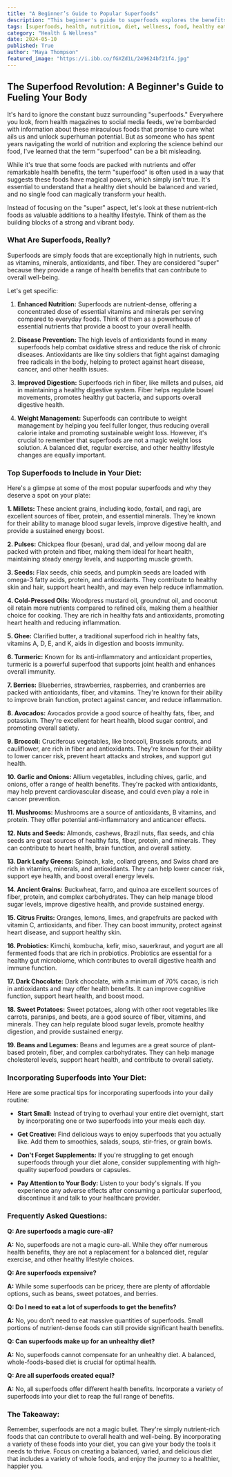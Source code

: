 ```yaml
---
title: "A Beginner’s Guide to Popular Superfoods"
description: "This beginner's guide to superfoods explores the benefits of nutrient-rich foods and provides a list of popular superfoods to include in your diet. Learn about the health benefits of millets, pulses, seeds, cold-pressed oils, ghee, turmeric, berries, and more. Discover practical tips to incorporate these superfoods into your daily routine."
tags: [superfoods, health, nutrition, diet, wellness, food, healthy eating, beginner, guide, benefits]
category: "Health & Wellness"
date: 2024-05-10
published: True
author: "Maya Thompson"
featured_image: "https://i.ibb.co/fGXZd1L/249624bf21f4.jpg"
---
```


## The Superfood Revolution: A Beginner's Guide to Fueling Your Body 

It's hard to ignore the constant buzz surrounding "superfoods."  Everywhere you look, from health magazines to social media feeds, we're bombarded with information about these miraculous foods that promise to cure what ails us and unlock superhuman potential.  But as someone who has spent years navigating the world of nutrition and exploring the science behind our food, I've learned that the term "superfood" can be a bit misleading. 

While it's true that some foods are packed with nutrients and offer remarkable health benefits, the term "superfood" is often used in a way that suggests these foods have magical powers, which simply isn't true.   It's essential to understand that a healthy diet should be balanced and varied, and no single food can magically transform your health.  

Instead of focusing on the "super" aspect, let's look at these nutrient-rich foods as valuable additions to a healthy lifestyle.  Think of them as the building blocks of a strong and vibrant body.  

### What Are Superfoods, Really?

Superfoods are simply foods that are exceptionally high in nutrients, such as vitamins, minerals, antioxidants, and fiber.  They are considered "super" because they provide a range of health benefits that can contribute to overall well-being.  

Let's get specific:

1.  **Enhanced Nutrition:**  Superfoods are nutrient-dense, offering a concentrated dose of essential vitamins and minerals per serving compared to everyday foods.  Think of them as a powerhouse of essential nutrients that provide a boost to your overall health. 

2.  **Disease Prevention:**  The high levels of antioxidants found in many superfoods help combat oxidative stress and reduce the risk of chronic diseases.  Antioxidants are like tiny soldiers that fight against damaging free radicals in the body, helping to protect against heart disease, cancer, and other health issues.

3. **Improved Digestion:**  Superfoods rich in fiber, like millets and pulses, aid in maintaining a healthy digestive system. Fiber helps regulate bowel movements, promotes healthy gut bacteria, and supports overall digestive health.

4. **Weight Management:**  Superfoods can contribute to weight management by helping you feel fuller longer, thus reducing overall calorie intake and promoting sustainable weight loss.  However, it's crucial to remember that superfoods are not a magic weight loss solution. A balanced diet, regular exercise, and other healthy lifestyle changes are equally important.

### Top Superfoods to Include in Your Diet:

Here's a glimpse at some of the most popular superfoods and why they deserve a spot on your plate:

**1.  Millets:**  These ancient grains, including kodo, foxtail, and ragi, are excellent sources of fiber, protein, and essential minerals.  They're known for their ability to manage blood sugar levels, improve digestive health, and provide a sustained energy boost.

**2. Pulses:**  Chickpea flour (besan), urad dal, and yellow moong dal are packed with protein and fiber, making them ideal for heart health, maintaining steady energy levels, and supporting muscle growth.

**3. Seeds:**  Flax seeds, chia seeds, and pumpkin seeds are loaded with omega-3 fatty acids, protein, and antioxidants.  They contribute to healthy skin and hair, support heart health, and may even help reduce inflammation.

**4. Cold-Pressed Oils:**  Woodpress mustard oil, groundnut oil, and coconut oil retain more nutrients compared to refined oils, making them a healthier choice for cooking.  They are rich in healthy fats and antioxidants, promoting heart health and reducing inflammation. 

**5. Ghee:**  Clarified butter, a traditional superfood rich in healthy fats, vitamins A, D, E, and K, aids in digestion and boosts immunity.

**6. Turmeric:**  Known for its anti-inflammatory and antioxidant properties, turmeric is a powerful superfood that supports joint health and enhances overall immunity.

**7.  Berries:** Blueberries, strawberries, raspberries, and cranberries are packed with antioxidants, fiber, and vitamins.  They're known for their ability to improve brain function, protect against cancer, and reduce inflammation.

**8. Avocados:**  Avocados provide a good source of healthy fats, fiber, and potassium.  They're excellent for heart health, blood sugar control, and promoting overall satiety.

**9.  Broccoli:**  Cruciferous vegetables, like broccoli, Brussels sprouts, and cauliflower, are rich in fiber and antioxidants.  They're known for their ability to lower cancer risk, prevent heart attacks and strokes, and support gut health.

**10.  Garlic and Onions:**  Allium vegetables, including chives, garlic, and onions, offer a range of health benefits. They're packed with antioxidants, may help prevent cardiovascular disease, and could even play a role in cancer prevention.

**11.  Mushrooms:**  Mushrooms are a source of antioxidants, B vitamins, and protein.  They offer potential anti-inflammatory and anticancer effects.

**12.  Nuts and Seeds:**  Almonds, cashews, Brazil nuts, flax seeds, and chia seeds are great sources of healthy fats, fiber, protein, and minerals. They can contribute to heart health, brain function, and overall satiety.

**13.  Dark Leafy Greens:**  Spinach, kale, collard greens, and Swiss chard are rich in vitamins, minerals, and antioxidants.  They can help lower cancer risk, support eye health, and boost overall energy levels.

**14.  Ancient Grains:**  Buckwheat, farro, and quinoa are excellent sources of fiber, protein, and complex carbohydrates.  They can help manage blood sugar levels, improve digestive health, and provide sustained energy.

**15.  Citrus Fruits:**  Oranges, lemons, limes, and grapefruits are packed with vitamin C, antioxidants, and fiber.  They can boost immunity, protect against heart disease, and support healthy skin.

**16.  Probiotics:**  Kimchi, kombucha, kefir, miso, sauerkraut, and yogurt are all fermented foods that are rich in probiotics.  Probiotics are essential for a healthy gut microbiome, which contributes to overall digestive health and immune function. 

**17.  Dark Chocolate:**  Dark chocolate, with a minimum of 70% cacao, is rich in antioxidants and may offer health benefits.  It can improve cognitive function, support heart health, and boost mood.

**18.  Sweet Potatoes:**  Sweet potatoes, along with other root vegetables like carrots, parsnips, and beets, are a good source of fiber, vitamins, and minerals.  They can help regulate blood sugar levels, promote healthy digestion, and provide sustained energy.

**19.  Beans and Legumes:**  Beans and legumes are a great source of plant-based protein, fiber, and complex carbohydrates. They can help manage cholesterol levels, support heart health, and contribute to overall satiety.

### Incorporating Superfoods into Your Diet:

Here are some practical tips for incorporating superfoods into your daily routine:

- **Start Small:**  Instead of trying to overhaul your entire diet overnight, start by incorporating one or two superfoods into your meals each day.

- **Get Creative:**  Find delicious ways to enjoy superfoods that you actually like. Add them to smoothies, salads, soups, stir-fries, or grain bowls.

- **Don't Forget Supplements:**  If you're struggling to get enough superfoods through your diet alone, consider supplementing with high-quality superfood powders or capsules.

- **Pay Attention to Your Body:**  Listen to your body's signals.  If you experience any adverse effects after consuming a particular superfood, discontinue it and talk to your healthcare provider.

### Frequently Asked Questions:

**Q:  Are superfoods a magic cure-all?**

**A:**  No, superfoods are not a magic cure-all.  While they offer numerous health benefits, they are not a replacement for a balanced diet, regular exercise, and other healthy lifestyle choices.

**Q:  Are superfoods expensive?**

**A:**  While some superfoods can be pricey, there are plenty of affordable options, such as beans, sweet potatoes, and berries.

**Q:  Do I need to eat a lot of superfoods to get the benefits?**

**A:**  No, you don't need to eat massive quantities of superfoods. Small portions of nutrient-dense foods can still provide significant health benefits.

**Q:  Can superfoods make up for an unhealthy diet?**

**A:**  No, superfoods cannot compensate for an unhealthy diet.  A balanced, whole-foods-based diet is crucial for optimal health.

**Q:  Are all superfoods created equal?**

**A:**  No, all superfoods offer different health benefits.  Incorporate a variety of superfoods into your diet to reap the full range of benefits.

### The Takeaway: 

Remember, superfoods are not a magic bullet.   They're simply nutrient-rich foods that can contribute to overall health and well-being.  By incorporating a variety of these foods into your diet, you can give your body the tools it needs to thrive.  Focus on creating a balanced, varied, and delicious diet that includes a variety of whole foods, and enjoy the journey to a healthier, happier you.